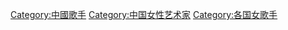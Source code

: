 [[Category:中國歌手|Category:中國歌手]]
[[Category:中国女性艺术家|Category:中国女性艺术家]]
[[Category:各国女歌手|Category:各国女歌手]]